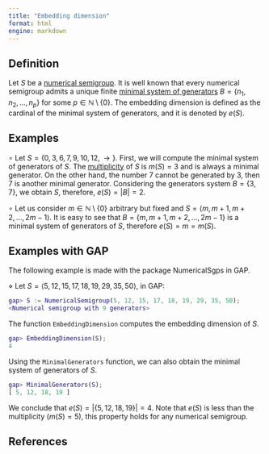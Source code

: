 ```yaml
---
title: "Embedding dimension"
format: html
engine: markdown
---
```


## Definition

Let $S$ be a [numerical semigroup](Numerical-semigroup.qmd). It is well known that every numerical semigroup admits a unique finite [minimal system of generators](Minimal-set-of-generators.qmd) $B = \{n_1, n_2, \ldots, n_p\}$ for some $p \in \mathbb{N} \setminus \{0\}$. The embedding dimension is defined as the cardinal of the minimal system of generators, and it is denoted by $e(S)$.

## Examples

$\circ$ Let $S = \{0, 3, 6, 7, 9, 10, 12, \rightarrow\}$. First, we will compute the minimal system of generators of $S$. The [multiplicity](Multiplicity.qmd) of $S$ is $m(S) = 3$ and is always a minimal generator. On the other hand, the number $7$ cannot be generated by $3$, then $7$ is another minimal generator. Considering the generators system $B = \{3, 7\}$, we obtain $S$, therefore, $e(S) = |B| = 2$.

$\circ$ Let us consider $m \in \mathbb{N} \setminus \{0\}$ arbitrary but fixed and $S = \langle m, m+1, m+2, \ldots, 2m - 1 \rangle$. It is easy to see that $B = \{m, m+1, m+2, \ldots, 2m - 1\}$ is a minimal system of generators of $S$, therefore $e(S) = m = m(S)$.

## Examples with GAP

The following example is made with the package NumericalSgps in GAP.

$\diamond$ Let $S = \langle 5, 12, 15, 17, 18, 19, 29, 35, 50 \rangle$, in GAP:

``` gap
gap> S := NumericalSemigroup(5, 12, 15, 17, 18, 19, 29, 35, 50);
<Numerical semigroup with 9 generators>
```

The function `EmbeddingDimension` computes the embedding dimension of $S$.

``` gap
gap> EmbeddingDimension(S);
4
```

Using the `MinimalGenerators` function, we can also obtain the minimal system of generators of $S$.

``` gap
gap> MinimalGenerators(S);
[ 5, 12, 18, 19 ]
```

We conclude that $e(S) = |\{5, 12, 18, 19\}| = 4$. Note that $e(S)$ is less than the multiplicity ($m(S) = 5$), this property holds for any numerical semigroup.

## References
